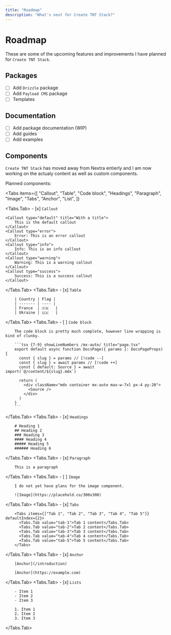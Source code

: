 ```yaml
---
title: "Roadmap"
description: "What's next for Create TNT Stack?"
---
```



# Roadmap

These are some of the upcoming features and improvements I have planned for
`Create TNT Stack`.

## Packages

- [ ] Add `Drizzle` package
- [ ] Add `Payload CMS` package
- [ ] Templates

## Documentation

- [ ] Add package documentation (WIP)
- [ ] Add guides
- [ ] Add examples

## Components

`Create TNT Stack` has moved away from Nextra entierly and I am now working on
the actualy content as well as custom components.

Planned components:

<Tabs
  items={[
    "Callout",
    "Table",
    "Code block",
    "Headings",
    "Paragraph",
    "Image",
    "Tabs",
    "Anchor",
    "List",
  ]}
>
  <Tabs.Tab>
    - [x] `Callout`

    <Callout type="default" title="With a title">
        This is the default callout
    </Callout>
    <Callout type="error">
        Error: This is an error callout
    </Callout>
    <Callout type="info">
        Info: This is an info callout
    </Callout>
    <Callout type="warning">
        Warning: This is a warning callout
    </Callout>
    <Callout type="success">
        Success: This is a success callout
    </Callout>

  </Tabs.Tab>
  <Tabs.Tab>
    - [x] `Table`

        | Country | Flag |
        | ------- | ---- |
        | France  | 🇫🇷   |
        | Ukraine | 🇺🇦   |

  </Tabs.Tab>
  <Tabs.Tab>
    - [ ] `Code block`

        The code block is pretty much complete, however line wrapping is kind of clunky.

        ```tsx {7-9} showLineNumbers /mx-auto/ title="page.tsx"
        export default async function DocsPage({ params }: DocsPageProps) {
          const { slug } = params // [!code --]
          const { slug } = await params // [!code ++]
          const { default: Source } = await import(`@/content/${slug}.mdx`)

          return (
            <div className="mdx container mx-auto max-w-7xl px-4 py-20">
              <Source />
            </div>
          )
        }
        ```

  </Tabs.Tab>
  <Tabs.Tab>
    - [x] `Headings`

        # Heading 1
        ## Heading 2
        ### Heading 3
        #### Heading 4
        ##### Heading 5
        ###### Heading 6

  </Tabs.Tab>
  <Tabs.Tab>
    - [x] `Paragraph`

        This is a paragraph

  </Tabs.Tab>
  <Tabs.Tab>
    - [ ] `Image`

        I do not yet have plans for the image component.

        ![Image](https://placehold.co/300x300)

  </Tabs.Tab>
  <Tabs.Tab>
    - [x] `Tabs`

        <Tabs items={["Tab 1", "Tab 2", "Tab 3", "Tab 4", "Tab 5"]} defaultIndex={2}>
          <Tabs.Tab value="tab-1">Tab 1 content</Tabs.Tab>
          <Tabs.Tab value="tab-2">Tab 2 content</Tabs.Tab>
          <Tabs.Tab value="tab-3">Tab 3 content</Tabs.Tab>
          <Tabs.Tab value="tab-4">Tab 4 content</Tabs.Tab>
          <Tabs.Tab value="tab-5">Tab 5 content</Tabs.Tab>
        </Tabs>

  </Tabs.Tab>
  <Tabs.Tab>
    - [x] `Anchor`

        [Anchor](/introduction)

        [Anchor](https://example.com)

  </Tabs.Tab>
  <Tabs.Tab>
    - [x] `Lists`

        - Item 1
        - Item 2
        - Item 3

        1. Item 1
        2. Item 2
        3. Item 3

  </Tabs.Tab>
</Tabs>
